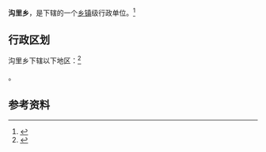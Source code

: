 {{中国乡级行政区|63/28/22/202/000}}

'''沟里乡'''，是{{PRC admin/fullname|63/28/22/202/000|3}}下辖的一个[[乡镇|乡镇]]级行政单位。<ref>{{PRC admin/ref sgc|{{PRC admin/parent|63/28/22/202/000}}}}</ref>

== 行政区划 ==

沟里乡下辖以下地区：<ref>{{PRC admin/ref sgc|63/28/22/202/000}}</ref>

{{PRC admin/children|63/28/22/202/000}}。

== 参考资料 ==

{{reflist}}

{{行政区划小作品}}
{{PRC admin/navcat|63/28/22/202/000}}